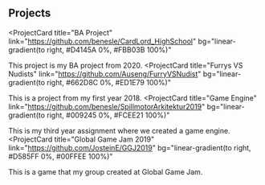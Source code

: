 ## Projects

<ProjectCard
  title="BA Project"
  link="https://github.com/benesle/CardLord_HighSchool"
  bg="linear-gradient(to right, #D4145A 0%, #FBB03B 100%)"
>
  This project is my BA project from 2020.
</ProjectCard>
<ProjectCard
  title="Furrys VS Nudists"
  link="https://github.com/Auseng/FurryVSNudist"
  bg="linear-gradient(to right, #662D8C 0%, #ED1E79 100%)"
>
  This is a project from my first year 2018.
</ProjectCard>
<ProjectCard
  title="Game Engine"
  link="https://github.com/benesle/SpillmotorArkitektur2019"
  bg="linear-gradient(to right, #009245 0%, #FCEE21 100%)"
>
  This is my third year assignment where we created a game engine.
</ProjectCard>
<ProjectCard
  title="Global Game Jam 2019"
  link="https://github.com/JosteinE/GGJ2019"
  bg="linear-gradient(to right, #D585FF 0%, #00FFEE 100%)"
>
  This is a game that my group created at Global Game Jam.
</ProjectCard>
